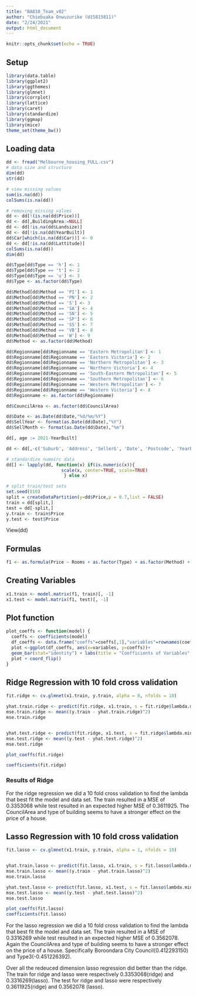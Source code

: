 ---
title: "BA810_Team_v02"
author: "Chiebuaka Onwuzurike (U15815811)"
date: "2/24/2021"
output: html_document
---
```{r setup, include=FALSE}
knitr::opts_chunk$set(echo = TRUE)
```

## Setup
```{r}
library(data.table) 
library(ggplot2) 
library(ggthemes) 
library(glmnet)
library(corrplot)
library(lattice)
library(caret)
library(standardize)
library(ggmap)
library(mice)
theme_set(theme_bw())
```
## Loading data
```{r}
dd <- fread("Melbourne_housing_FULL.csv")
# data size and structure
dim(dd)
str(dd)
```
```{r}
# view missing values
sum(is.na(dd))
colSums(is.na(dd))
```
```{r}
# removing missing values
dd <- dd[!(is.na(dd$Price))]
dd <- dd[,BuildingArea:=NULL]
dd <- dd[!is.na(dd$Landsize)]
dd <- dd[!is.na(dd$YearBuilt)]
dd$Car[which(is.na(dd$Car))] <- 0
dd <- dd[!is.na(dd$Lattitude)]
colSums(is.na(dd))
dim(dd)
```
```{r}
dd$Type[dd$Type == 'h'] <- 1
dd$Type[dd$Type == 't'] <- 2
dd$Type[dd$Type == 'u'] <- 3
dd$Type <- as.factor(dd$Type)
```
```{r}
dd$Method[dd$Method == 'PI'] <- 1
dd$Method[dd$Method == 'PN'] <- 2
dd$Method[dd$Method == 'S'] <- 3
dd$Method[dd$Method == 'SA'] <- 4
dd$Method[dd$Method == 'SN'] <- 5
dd$Method[dd$Method == 'SP'] <- 6
dd$Method[dd$Method == 'SS'] <- 7
dd$Method[dd$Method == 'VB'] <- 8
dd$Method[dd$Method == 'W'] <- 9
dd$Method <- as.factor(dd$Method)
```
```{r}
dd$Regionname[dd$Regionname == 'Eastern Metropolitan'] <- 1
dd$Regionname[dd$Regionname == 'Eastern Victoria'] <- 2
dd$Regionname[dd$Regionname == 'Northern Metropolitan'] <- 3
dd$Regionname[dd$Regionname == 'Northern Victoria'] <- 4
dd$Regionname[dd$Regionname == 'South-Eastern Metropolitan'] <- 5
dd$Regionname[dd$Regionname == 'Southern Metropolitan'] <- 6
dd$Regionname[dd$Regionname == 'Western Metropolitan'] <- 7
dd$Regionname[dd$Regionname == 'Western Victoria'] <- 8
dd$Regionname <- as.factor(dd$Regionname)
```
```{r}
dd$CouncilArea <- as.factor(dd$CouncilArea)
```
```{r}
dd$Date <- as.Date(dd$Date,"%d/%m/%Y")
dd$SellYear <- format(as.Date(dd$Date),"%Y")
dd$SellMonth <- format(as.Date(dd$Date),"%m")
```
```{r}
dd[, age := 2021-YearBuilt]
```
```{r}
dd <- dd[,-c('Suburb', 'Address', 'SellerG', 'Date', 'Postcode', 'YearBuilt', 'Lattitude', 'Longtitude')]
```
```{r}
# standardize numeirc data
dd[] <- lapply(dd, function(x) if(is.numeric(x)){
                     scale(x, center=TRUE, scale=TRUE)
                      } else x)
```
```{r}
# split train/test sets
set.seed(810)
split = createDataPartition(y=dd$Price,p = 0.7,list = FALSE)
train = dd[split,]
test = dd[-split,]
y.train <- train$Price 
y.test <- test$Price
```

View(dd)

## Formulas
```{r}
f1 <- as.formula(Price ~ Rooms + as.factor(Type) + as.factor(Method) + Distance + Bedroom2 + Bathroom + Car + Landsize + as.factor(CouncilArea)+ as.factor(Regionname) + as.factor(SellYear) +as.factor(SellMonth) + age + Propertycount)
```

## Creating Variables
```{r} 
x1.train <- model.matrix(f1, train)[, -1]
x1.test <- model.matrix(f1, test)[, -1]
```

## Plot function
```{r} 
plot_coeffs <- function(model) {
  coeffs <- coefficients(model)
  df_coeffs <- data.frame("coeffs"=coeffs[,1],"variables"=rownames(coeffs))
  plot <-ggplot(df_coeffs, aes(x=variables, y=coeffs))+
  geom_bar(stat="identity") + labs(title = "Coefficients of Variables", x = "Coefficients", y = "Variables")
  plot + coord_flip()
}
```



## Ridge Regression with 10 fold cross validation
```{r fig.width=7, fig.height=14, echo=FALSE}
fit.ridge <- cv.glmnet(x1.train, y.train, alpha = 0, nfolds = 10)

yhat.train.ridge <- predict(fit.ridge, x1.train, s = fit.ridge$lambda.min)
mse.train.ridge <- mean((y.train - yhat.train.ridge)^2)
mse.train.ridge


yhat.test.ridge <- predict(fit.ridge, x1.test, s = fit.ridge$lambda.min)
mse.test.ridge <- mean((y.test - yhat.test.ridge)^2)
mse.test.ridge

plot_coeffs(fit.ridge)

coefficients(fit.ridge)
```
### Results of Ridge
For the ridge regression we did a 10 fold cross validation to find the lambda that best fit the model and data set.
The train resulted in a MSE of 0.3353068 while test resulted in an expected higher MSE of 0.3611925.
The CouncilArea and type of building seems to have a stronger effect on the price of a house.



## Lasso Regression with 10 fold cross validation
```{r fig.width=7, fig.height=14, echo=FALSE}
fit.lasso <- cv.glmnet(x1.train, y.train, alpha = 1, nfolds = 10)


yhat.train.lasso <- predict(fit.lasso, x1.train, s = fit.lasso$lambda.min)
mse.train.lasso <- mean((y.train - yhat.train.lasso)^2)
mse.train.lasso

yhat.test.lasso <- predict(fit.lasso, x1.test, s = fit.lasso$lambda.min)
mse.test.lasso <- mean((y.test - yhat.test.lasso)^2)
mse.test.lasso

plot_coeffs(fit.lasso)
coefficients(fit.lasso)
```
For the lasso regression we did a 10 fold cross validation to find the lambda that best fit the model and data set.
The train resulted in a MSE of 0.3316269 while test resulted in an expected higher MSE of 0.3562078.
Again the CouncilArea and type of building seems to have a stronger effect on the price of a house. Specifically Boroondara City Council(0.412293150) and Type3(-0.451226392).

Over all the redeuced dimension lasso regression did better than the ridge. The train for ridge and lasso were respectively 0.3353068(ridge) and 0.3316269(lasso). The test for ridge and lasso were respectively 0.3611925(ridge) and 0.3562078 (lasso). 


